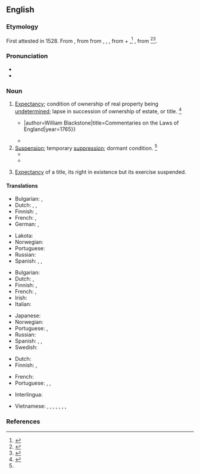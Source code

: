 ==English==
{{was wotd|2012|June|16}}

===Etymology===
First attested in 1528. From {{der|en|xno|abeiance||legal expectation}}, from {{der|en|fro|abeance||desire}} from {{m|fro|abeer|abeër|to gape at, aspire after}}, {{m|fro|abaer}}, {{m|fro|abair||to desire}}, from {{m|fro|a||to}} + {{m|fro|baer|baër|to gape}},<ref>{{R:American Heritage Dictionary|edition=1971|page=3}}</ref> {{m|fro|bair||yawn}}, from {{bor|en|ML.|batō||to yawn}}<ref>{{R:MW3 1976|page=3}}</ref><ref>{{R:CDOE|page=2}}</ref>.

===Pronunciation===
* {{IPA|en|/əˈbeɪ.əns/}}
* {{audio|en|EN-Abeyance.ogg|Audio}}

===Noun===
{{en-noun|~}}

# {{lb|en|legal}} [[expectancy|Expectancy]]; condition of ownership of real property being [[undetermined]]; lapse in succession of ownership of estate, or title. {{defdate|Late 16<sup>th</sup> century}}<ref name=SOED>{{R:SOED5|page=4}}</ref>
#: {{ux|en|The proceeds of the estate shall be held in '''abeyance''' in an escrow account until the minor reaches age twenty-one.}}
#* {{quote-book|en|passage=Yet sometimes the fee may be in '''''abeyance''''', that is (as the word signifies) in expectation, remembrance, and contemplation in law; there being no person in ''esse'', in whom it can vest and abide {{...}}|author=William Blackstone|title=Commentaries on the Laws of England|year=1765}}
#* {{quote-book|en|year=1985|orig_year=1967|author=John Bartholomew & Son Limited|title=The Times Atlas of the World|edition=Seventh Comprehensive Edition|publisher=Times Books Limited|isbn=0-8129-1298-5|section=plate 123|entry=Antarctica|text=Note: Under the Antarctic Treaty of 1959 all territorial claims are held under '''abeyance''' in the interest of international co-operation for scientific purposes.}}
# [[suspension|Suspension]]; temporary [[suppression]]; dormant condition. {{defdate|Mid 17<sup>th</sup> century}}<ref name=SOED/>
#* {{quote-book|en|year=2003|author={{w|Bill Bryson}}|title=A Short History of Nearly Everything|publisher=BCA|year_published=2003|page=376|passage=Without a plausible explanation for what might have provoked an ice age, the whole theory fell into '''abeyance'''.}}
#* {{quote-journal|en|date=2020 July 29|author=Ian Prosser discusses with Paul Stephen|title=Rail needs robust and strategic plans|journal=Rail|page=40|text=[...] Prosser was instrumental in the decision in 2010 to recommence publication of an annual health and safety report, following a period when it had fallen into '''abeyance'''.}}
# {{lb|en|heraldry}} [[expectancy|Expectancy]] of a title, its right in existence but its exercise suspended.
#: {{ux|en|The broad pennant of a commodore first class has been in '''abeyance''' since 1958, together with the rank.}}

====Translations====
{{trans-top|expectancy; condition of being undetermined}}
* Bulgarian: {{t|bg|временно бездействие|sc=Cyrl}}, {{t|bg|изчакване|sc=Cyrl}}
* Dutch: {{t|nl|onbeslistheid}}, {{t+|nl|onzekerheid}}, {{t|nl|onbeheerdheid|m}}
* Finnish: {{t+|fi|jäädytys}}, {{t|fi|[[jäädytetty|jäädytettynä]]}} {{gloss|in abeyance}}
* French: {{t+|fr|vacance|f}}, {{t+|fr|vacant}}
* German: {{t+|de|Schwebezustand|m}}, {{t|de|Unentschiedenheit|f}}
{{trans-mid}}
* Lakota: {{t|lkt|iŋyaŋke ṡni}}
* Norwegian: {{t|no|uavklart}}
* Portuguese: {{t|pt|pendência}}
* Russian: {{t|ru|[[состоя́ние]] [[неопределённость|неопределённости]]|n}}
* Spanish: {{t+|es|expectativa|f}}, {{t+|es|esperanza|f}}, {{t+|es|suspenso|m}}
{{trans-bottom}}

{{trans-top|suspension; temporary suppression}}
* Bulgarian: {{t+|bg|суспендиране}}
* Dutch: {{t+|nl|opschorting}}, {{t+|nl|uitstel}}
* Finnish: {{t+|fi|lykkäys}}, {{t|fi|[[lykätty|lykättynä]]}} {{gloss|in abeyance}}
* French: {{qualifier|adjective}} {{t+|fr|en suspens}}, {{t+|fr|suspension|f}}
* Irish: {{t|ga|fionraí|f}}
* Italian: {{t+|it|sospensione|f}}
{{trans-mid}}
* Japanese: {{t+|ja|停止|tr=teishi|sc=Jpan}}
* Norwegian: {{t|no|utsettelse}}
* Portuguese: {{t+|pt|suspensão|f}}, {{t|pt|pendência|f}}
* Russian: {{t+|ru|приостановле́ние|n}}
* Spanish: {{t+|es|suspensión|f}}, {{t+|es|desuso|m}}, {{t+|es|suspenso|m}}
* Swedish: {{t+|sv|träda|c}}
{{trans-bottom}}

{{trans-top|heraldry: expectancy of a title}}
* Dutch: {{t+|nl|onbruik|n}}
* Finnish: {{t|fi|lepääminen}}, {{t|fi|lepäämässä}} {{gloss|in abeyance}}
{{trans-mid}}
* French: {{t+|fr|vacance|f}}
* Portuguese: {{t+|pt|vacância|f}}, {{t+|pt|vacatura|f}}, {{t|pt|vagatura|f}}
{{trans-bottom}}

{{checktrans-top}}
* Interlingua: {{t-check|ia|suspension}}
{{trans-mid}}
* Vietnamese: {{t-check|vi|sự đọng lại}}, {{t-check|vi|sự đình chỉ}}, {{t-check|vi|sự hoãn lại}}, {{t-check|vi|sự tạm thời không áp dụng}}, {{t-check|vi|tình trạng tạm thời không có người nhận}}, {{t-check|vi|tình trạng tạm thời vô chủ}}, {{t-check|vi|tình trạng trống}}, {{t-check|vi|tình trạng khuyết}}
{{trans-bottom}}

===References===
<references/>